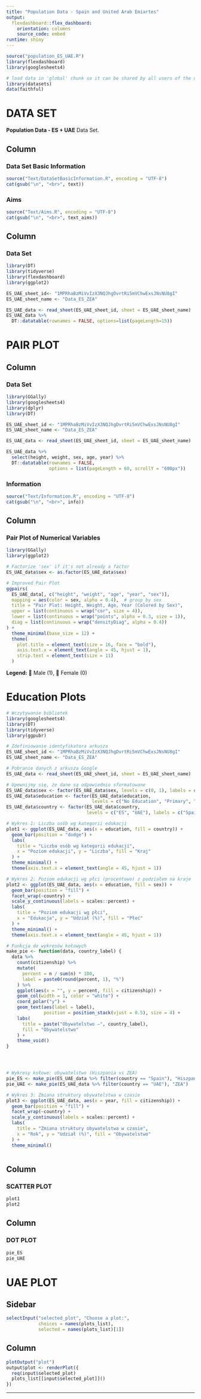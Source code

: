 ```yaml
---
title: "Population Data - Spain and United Arab Emiartes"
output: 
  flexdashboard::flex_dashboard:
    orientation: columns
    source_code: embed
runtime: shiny
---
```


```r

source("population_ES_UAE.R")
library(flexdashboard)
library(googlesheets4)

# load data in 'global' chunk so it can be shared by all users of the dashboard
library(datasets)
data(faithful)
```



DATA SET {data-icon="fa-list"}
=====================================

**Population Data - ES + UAE** Data Set.

Column {data-width=300}
-----------------------------------------------------------------------

### Data Set Basic Information

```r
source("Text/DataSetBasicInformation.R", encoding = "UTF-8")
cat(gsub("\n", "<br>", text))
```

### Aims 

```r
source("Text/Aims.R", encoding = "UTF-8")
cat(gsub("\n", "<br>", text_aims))
```




Column {data-width=300}
-----------------------------------------------------------------------
### Data Set


```r
library(DT)
library(tidyverse)
library(flexdashboard)
library(ggplot2)

ES_UAE_sheet_id<- "1MPRhaBzMiVvIzX3NQJhgDvrtRi5mVChwExsJNsNU8gI"
ES_UAE_sheet_name <- "Data_ES_ZEA"

ES_UAE_data <- read_sheet(ES_UAE_sheet_id, sheet = ES_UAE_sheet_name)
ES_UAE_data %>%
  DT::datatable(rownames = FALSE, options=list(pageLength=15))
```

PAIR PLOT{data-icon="fa-list"}
=====================================

Column {data-width=300}
-----------------------------------------------------------------------

### Data Set

```r
library(GGally)
library(googlesheets4)
library(dplyr)
library(DT)

ES_UAE_sheet_id <- "1MPRhaBzMiVvIzX3NQJhgDvrtRi5mVChwExsJNsNU8gI"
ES_UAE_sheet_name <- "Data_ES_ZEA"

ES_UAE_data <- read_sheet(ES_UAE_sheet_id, sheet = ES_UAE_sheet_name)

ES_UAE_data %>%
  select(height, weight, sex, age, year) %>%
  DT::datatable(rownames = FALSE, 
                options = list(pageLength = 60, scrollY = "600px"))
```

### Information
```r
source("Text/Information.R", encoding = "UTF-8")
cat(gsub("\n", "<br>", info))
```


Column {data-width=300}
-----------------------------------------------------------------------

### Pair Plot of Numerical Variables

```r
library(GGally)
library(ggplot2)

# Factorize 'sex' if it's not already a factor
ES_UAE_data$sex <- as.factor(ES_UAE_data$sex)

# Improved Pair Plot
ggpairs(
  ES_UAE_data[, c("height", "weight", "age", "year", "sex")],
  mapping = aes(color = sex, alpha = 0.4),  # group by sex
  title = "Pair Plot: Height, Weight, Age, Year (Colored by Sex)",
  upper = list(continuous = wrap("cor", size = 4)),
  lower = list(continuous = wrap("points", alpha = 0.3, size = 1)),
  diag = list(continuous = wrap("densityDiag", alpha = 0.4))
) +
  theme_minimal(base_size = 12) +
  theme(
    plot.title = element_text(size = 16, face = "bold"),
    axis.text.x = element_text(angle = 45, hjust = 1),
    strip.text = element_text(size = 11)
  )


```
**Legend:** 🔵 Male (1), 🔴 Female (0)




Education Plots {data-icon="fa-list"}
=====================================





```r
# Wczytywanie bibliotek
library(googlesheets4)
library(DT)
library(tidyverse)
library(ggpubr)

# Zdefiniowanie identyfikatora arkusza
ES_UAE_sheet_id <- "1MPRhaBzMiVvIzX3NQJhgDvrtRi5mVChwExsJNsNU8gI"
ES_UAE_sheet_name <- "Data_ES_ZEA"

# Pobranie danych z arkusza Google
ES_UAE_data <- read_sheet(ES_UAE_sheet_id, sheet = ES_UAE_sheet_name)

# Upewnijmy się, że dane są odpowiednio sformatowane
ES_UAE_data$sex <- factor(ES_UAE_data$sex, levels = c(0, 1), labels = c("Female", "Male"))
ES_UAE_data$education <- factor(ES_UAE_data$education, 
                                levels = c("No Education", "Primary", "Secondary", "Tertiary"))
ES_UAE_data$country <- factor(ES_UAE_data$country, 
                              levels = c("ES", "UAE"), labels = c("Spain", "UAE"))

# Wykres 1: Liczba osób wg kategorii edukacji
plot1 <- ggplot(ES_UAE_data, aes(x = education, fill = country)) +
  geom_bar(position = "dodge") +
  labs(
    title = "Liczba osób wg kategorii edukacji",
    x = "Poziom edukacji", y = "Liczba", fill = "Kraj"
  ) +
  theme_minimal() +
  theme(axis.text.x = element_text(angle = 45, hjust = 1))

# Wykres 2: Poziom edukacji wg płci (procentowo) z podziałem na kraje
plot2 <- ggplot(ES_UAE_data, aes(x = education, fill = sex)) +
  geom_bar(position = "fill") +
  facet_wrap(~country) +
  scale_y_continuous(labels = scales::percent) +
  labs(
    title = "Poziom edukacji wg płci",
    x = "Edukacja", y = "Udział (%)", fill = "Płeć"
  ) +
  theme_minimal() +
  theme(axis.text.x = element_text(angle = 45, hjust = 1))

# Funkcja do wykresów kołowych
make_pie <- function(data, country_label) {
  data %>%
    count(citizenship) %>%
    mutate(
      percent = n / sum(n) * 100,
      label = paste0(round(percent, 1), "%")
    ) %>%
    ggplot(aes(x = "", y = percent, fill = citizenship)) +
    geom_col(width = 1, color = "white") +
    coord_polar("y") +
    geom_text(aes(label = label),
              position = position_stack(vjust = 0.5), size = 4) +
    labs(
      title = paste("Obywatelstwo –", country_label),
      fill = "Obywatelstwo"
    ) +
    theme_void()
}




# Wykresy kołowe: obywatelstwo (Hiszpania vs ZEA)
pie_ES <- make_pie(ES_UAE_data %>% filter(country == "Spain"), "Hiszpania")
pie_UAE <- make_pie(ES_UAE_data %>% filter(country == "UAE"), "ZEA")

# Wykres 3: Zmiana struktury obywatelstwa w czasie
plot3 <- ggplot(ES_UAE_data, aes(x = year, fill = citizenship)) +
  geom_bar(position = "fill") +
  facet_wrap(~country) +
  scale_y_continuous(labels = scales::percent) +
  labs(
    title = "Zmiana struktury obywatelstwa w czasie",
    x = "Rok", y = "Udział (%)", fill = "Obywatelstwo"
  ) +
  theme_minimal()



```

Column {data-width=500}
-----------------------------------------------------------------------

### SCATTER PLOT

``` r
plot1
plot2
```

Column {data-width=500}
-----------------------------------------------------------------------

### DOT PLOT

``` r
pie_ES
pie_UAE
```




UAE PLOT{data-icon="fa-list"}
=====================================

Sidebar {.sidebar}
-----------------------------------------------------------------------


```r


selectInput("selected_plot", "Choose a plot:",
            choices = names(plots_list),
            selected = names(plots_list)[1])

```

Column {data-width=300}
-----------------------------------------------------------------------

```r
plotOutput("plot")
output$plot <- renderPlot({
  req(input$selected_plot)
  plots_list[[input$selected_plot]]()
})

```
------------------------------------------------------

